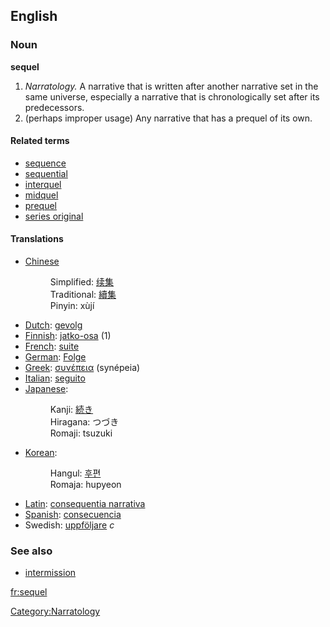 ==English==
===Noun===
'''sequel'''

# ''Narratology.'' A narrative that is written after another narrative set in the same universe, especially a narrative that is chronologically set after its predecessors.
# (perhaps improper usage) Any narrative that has a prequel of its own.

==== Related terms ====
* [[sequence]]
* [[sequential]]
* [[interquel]]
* [[midquel]]
* [[prequel]]
* [[series original]]

==== Translations ====
*[[Chinese]] 
*:Simplified: [[续集]] 
*:Traditional: [[續集]]
*:Pinyin: xùjí
*[[Dutch]]: [[gevolg]]
*[[Finnish]]: [[jatko-osa]] (1)
*[[French]]: [[suite]]
*[[German]]: [[Folge]]
*[[Greek]]: [[συνέπεια]] (synépeia)
*[[Italian]]: [[seguito]]
*[[Japanese]]: 
*:Kanji: [[続き]] 
*:Hiragana: つづき
*:Romaji: tsuzuki
*[[Korean]]: 
*:Hangul: [[후편]]
*:Romaja: hupyeon
*[[Latin]]: [[consequentia narrativa]]
*[[Spanish]]: [[consecuencia]]
*Swedish: [[uppföljare]] ''c''

===See also===
* [[intermission]]

[[fr:sequel]]
[[Category:Narratology]]